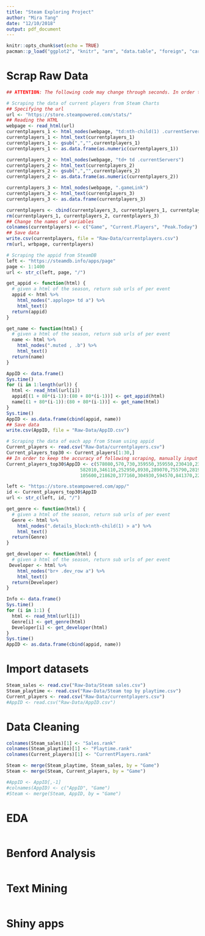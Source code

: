 ```yaml
---
title: "Steam Exploring Project"
author: "Mira Tang"
date: "12/10/2018"
output: pdf_document
---
```


```r
knitr::opts_chunk$set(echo = TRUE)
pacman::p_load("ggplot2", "knitr", "arm", "data.table", "foreign", "car", "faraway", "nnet", "reshape2", "VGAM", "jsonlite", "mongolite", "lubridate", "tidyverse", "stringr", "rvest", "RCurl", "XML", "htm2txt", "dplyr", "tidytext", "tidyr", "scales", "wordcloud", "rstanarm", "glmmADMB", "kableExtra", "utils", "leaflet", "sp", "magrittr", "maps", "htmltools", "rgdal", "maptools", "readr", "rgeos", "rmapshaper", "ggmap", "ggrepel", "RCurl", "Cairo", "readxl", "stringr", "esquisse", "expss","kableExtra", update = FALSE)
```

# Scrap Raw Data
```r
## ATTENTION: The following code may change through seconds. In order to keep the reproducibility of this project, saving all data as csv files.

# Scraping the data of current players from Steam Charts
## Specifying the url
url <- "https://store.steampowered.com/stats/"
## Reading the HTML
webpage <- read_html(url)
currentplayers_1 <- html_nodes(webpage, "td:nth-child(1) .currentServers")
currentplayers_1 <- html_text(currentplayers_1)
currentplayers_1 <- gsub(",","",currentplayers_1)
currentplayers_1 <- as.data.frame(as.numeric(currentplayers_1))

currentplayers_2 <- html_nodes(webpage, "td+ td .currentServers")
currentplayers_2 <- html_text(currentplayers_2)
currentplayers_2 <- gsub(",","",currentplayers_2)
currentplayers_2 <- as.data.frame(as.numeric(currentplayers_2))

currentplayers_3 <- html_nodes(webpage, ".gameLink")
currentplayers_3 <- html_text(currentplayers_3)
currentplayers_3 <- as.data.frame(currentplayers_3)

currentplayers <- cbind(currentplayers_3, currentplayers_1, currentplayers_2)
rm(currentplayers_1, currentplayers_2, currentplayers_3)
## Change the names of variables
colnames(currentplayers) <- c("Game", "Current.Players", "Peak.Today")
## Save data
write.csv(currentplayers, file = "Raw-Data/currentplayers.csv")
rm(url, wrbpage, currentplayers)

# Scraping the appid from SteamDB
left <- "https://steamdb.info/apps/page"
page <- 1:1400
url <- str_c(left, page, "/")

get_appid <- function(html) {
  # given a html of the season, return sub urls of per event
  appid <- html %>%
    html_nodes(".applogo+ td a") %>%
    html_text()
  return(appid)
}

get_name <- function(html) {
  # given a html of the season, return sub urls of per event
  name <- html %>%
    html_nodes(".muted , .b") %>%
    html_text()
  return(name)
}

AppID <- data.frame()
Sys.time()
for (i in 1:length(url)) {
  html <- read_html(url[i])
  appid[(1 + 80*(i-1)):(80 + 80*(i-1))] <- get_appid(html)
  name[(1 + 80*(i-1)):(80 + 80*(i-1))] <- get_name(html)
}
Sys.time()
AppID <- as.data.frame(cbind(appid, name))
## Save data
write.csv(AppID, file = "Raw-Data/AppID.csv")

# Scraping the data of each app from Steam using appid
Current_players <- read.csv("Raw-Data/currentplayers.csv")
Current_players_top30 <- Current_players[1:30,]
## In order to keep the accuracy of following scraping, manually input the appid of top30
Current_players_top30$AppID <- c(578080,570,730,359550,359550,230410,238960,582010,440,622590,
                           582010,346110,252950,8930,289070,755790,281990,4000,872790,381210,
                           105600,218620,377160,304930,594570,841370,221100,251570,812140,413150)

left <- "https://store.steampowered.com/app/"
id <- Current_players_top30$AppID
url <- str_c(left, id, "/")

get_genre <- function(html) {
  # given a html of the season, return sub urls of per event
  Genre <- html %>%
    html_nodes(".details_block:nth-child(1) > a") %>%
    html_text()
  return(Genre)
}

get_developer <- function(html) {
  # given a html of the season, return sub urls of per event
 Developer <- html %>%
    html_nodes("br+ .dev_row a") %>%
    html_text()
  return(Developer)
}

Info <- data.frame()
Sys.time()
for (i in 1:1) {
  html <- read_html(url[i])
  Genre[i] <- get_genre(html)
  Developer[i] <- get_developer(html)
}
Sys.time()
AppID <- as.data.frame(cbind(appid, name))
```

# Import datasets
```r
Steam_sales <- read.csv("Raw-Data/Steam sales.csv")
Steam_playtime <- read.csv("Raw-Data/Steam top by playtime.csv")
Current_players <- read.csv("Raw-Data/currentplayers.csv")
#AppID <- read.csv("Raw-Data/AppID.csv")
```

# Data Cleaning
```r
colnames(Steam_sales)[1] <- "Sales.rank"
colnames(Steam_playtime)[1] <- "Playtime.rank"
colnames(Current_players)[1] <- "CurrentPlayers.rank"

Steam <- merge(Steam_playtime, Steam_sales, by = "Game")
Steam <- merge(Steam, Current_players, by = "Game")

#AppID <- AppID[,-1]
#colnames(AppID) <- c("AppID", "Game")
#Steam <- merge(Steam, AppID, by = "Game")

```

# EDA
```r

```

# Benford Analysis
```r

```

# Text Mining
```r

```

# Shiny apps
```r

```

